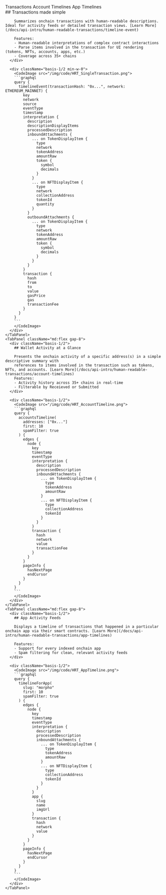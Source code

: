 

<TabGroup>
  <TabList className="py-6">
    <Tab className="zapper-tab">Transactions</Tab>
    <Tab className="zapper-tab">Account Timelines</Tab>
    <Tab className="zapper-tab">App Timelines</Tab>
  </TabList>

  <TabPanels>
    <TabPanel className="md:flex gap-8">
      <div className="basis-1/2">
        ## Transactions made simple

        Summarizes onchain transactions with human-readable descriptions. Ideal for activity feeds or detailed transaction views. [Learn More](/docs/api-intro/human-readable-transactions/timeline-event)

        Features:
        - Human-readable interpretations of complex contract interactions
        - Parse items involved in the transaction for UI rendering (tokens, NFTs, accounts, apps, etc.) 
        - Coverage across 35+ chains
      </div>

      <div className="basis-1/2 min-w-0">
        <CodeImage src="/img/code/HRT_SingleTransaction.png">
        ```graphql
        query {
          timelineEvent(transactionHash: "0x...", network: ETHEREUM_MAINNET) {
            key
            network
            source
            eventType
            timestamp
            interpretation {
              description
              descriptionDisplayItems
              processedDescription
              inboundAttachments {
                ... on TokenDisplayItem {
                  type
                  network
                  tokenAddress
                  amountRaw
                  token {
                    symbol
                    decimals
                  }
                }
                ... on NFTDisplayItem {
                  type
                  network
                  collectionAddress
                  tokenId
                  quantity
                }
              }
              outboundAttachments {
                ... on TokenDisplayItem {
                  type
                  network
                  tokenAddress
                  amountRaw
                  token {
                    symbol
                    decimals
                  }
                }
              }
            }
            transaction {
              hash
              from
              to
              value
              gasPrice
              gas
              transactionFee
            }
          }
        }
        ```
        </CodeImage>
      </div>
    </TabPanel>
    <TabPanel className="md:flex gap-8">
      <div className="basis-1/2">
        ## Wallet Activity at a Glance

        Presents the onchain activity of a specific address(s) in a simple descriptive summary with
        references to items involved in the transaction such as tokens, NFTs, and accounts. [Learn More](/docs/api-intro/human-readable-transactions/account-timelines)
        Features:
        - Activity history across 35+ chains in real-time
        - Filterable by Receieved or Submitted
      </div>

      <div className="basis-1/2">
        <CodeImage src="/img/code/HRT_AccountTimeline.png">
        ```graphql
        query {
          accountsTimeline(
            addresses: ["0x..."]
            first: 10
            spamFilter: true
          ) {
            edges {
              node {
                key
                timestamp
                eventType
                interpretation {
                  description
                  processedDescription
                  inboundAttachments {
                    ... on TokenDisplayItem {
                      type
                      tokenAddress
                      amountRaw
                    }
                    ... on NFTDisplayItem {
                      type
                      collectionAddress
                      tokenId
                    }
                  }
                }
                transaction {
                  hash
                  network
                  value
                  transactionFee
                }
              }
            }
            pageInfo {
              hasNextPage
              endCursor
            }
          }
        }
        ```
        </CodeImage>
      </div>
    </TabPanel>
    <TabPanel className="md:flex gap-8">
      <div className="basis-1/2">
        ## App Activity Feeds

        Displays a timeline of transactions that happened in a particular onchain app via their smart contracts. [Learn More](/docs/api-intro/human-readable-transactions/app-timelines)

        Features:
        - Support for every indexed onchain app
        - Spam filtering for clean, relevant activity feeds
      </div>

      <div className="basis-1/2">
        <CodeImage src="/img/code/HRT_AppTimeline.png">
        ```graphql
        query {
          timelineForApp(
            slug: "morpho"
            first: 10
            spamFilter: true
          ) {
            edges {
              node {
                key
                timestamp
                eventType
                interpretation {
                  description
                  processedDescription
                  inboundAttachments {
                    ... on TokenDisplayItem {
                      type
                      tokenAddress
                      amountRaw
                    }
                    ... on NFTDisplayItem {
                      type
                      collectionAddress
                      tokenId
                    }
                  }
                }
                app {
                  slug
                  name
                  imgUrl
                }
                transaction {
                  hash
                  network
                  value
                }
              }
            }
            pageInfo {
              hasNextPage
              endCursor
            }
          }
        }
        ```
        </CodeImage>
      </div>
    </TabPanel>
  </TabPanels>
</TabGroup>